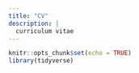 ```yaml
---
title: "CV"
description: |
  curriculum vitae
---
```


```r
knitr::opts_chunk$set(echo = TRUE)
library(tidyverse)

```
```r

```


